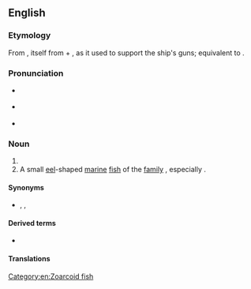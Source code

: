 {{also|Gunnel}}
==English==

===Etymology===
From {{etyl|enm|en}} {{m|enm|gonnewalle}}, itself from {{m|enm|gonne||gun}} + {{m|enm|wale}}, as it used to support the ship's guns; equivalent to {{compound|en|gun|wale}}.

===Pronunciation===
* {{a|UK}} {{IPA|/ˈɡʌnəl/|lang=en}}
* {{a|US}} {{IPA|/ˈɡʌnl/|lang=en}}
* {{rhymes|ʌnəl|lang=en}}

===Noun===
{{en-noun}}

# {{alternative spelling of|gunwale|lang=en}}
# A small [[eel]]-shaped [[marine]] [[fish]] of the [[family]] {{taxlink|Pholidae|genus|noshow=1}}, especially {{taxlink|Pholis gunnellus|species|noshow=1}}.

====Synonyms====
* {{sense|eel-shaped fish}} {{l|en|gunnel fish}}, {{l|en|butterfish}}, {{l|en|rock eel}}

====Derived terms====
* {{l|en|to the gunnels}}

====Translations====
{{trans-see|gunwale}}

[[Category:en:Zoarcoid fish]]